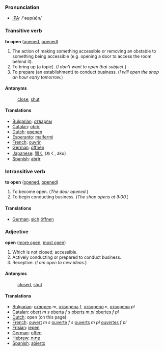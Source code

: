 === Pronunciation ===

*[[w:IPA|IPA]]: /'&#601;&#650;p(&#601;)n/

=== Transitive verb ===

'''to open''' ([[opened]], [[opened]])

# The action of making something accessible or removing an obstable to something being accessible (e.g. opening a door to access the room behind it).
# To bring up (a topic). (''I don't want to open that subject.'')
# To prepare (an establishment) to conduct business.  (''I will open the shop an hour early tomorrow.'')

==== Antonyms ====
:[[close]], [[shut]]

==== Translations ====
*[[Bulgarian]]: [[отварям]]
*[[Catalan]]: [[obrir]]
*[[Dutch]]: [[openen]]
*[[Esperanto]]: [[malfermi]]
*[[French]]: [[ouvrir]]
*[[German]]: [[öffnen]]
*[[Japanese]]: [[開く]] (あく, aku)
*[[Spanish]]: [[abrir]]

=== Intransitive verb ===

'''to open''' ([[opened]], [[opened]])

# To become open.  (''The door opened.'')
# To begin conducting business. (''The shop opens at 9:00.'')

==== Translations ====

*[[German]]: [[sich]] [[öffnen]]

===Adjective===

'''open''' ([[more open]], [[most open]])

#Which is not closed; accessible.
#Actively conducting or prepared to conduct business.
#Receptive.  (''I am open to new ideas.'')

====Antonyms====
:[[closed]], [[shut]]

====Translations====
*[[Bulgarian]]: [[отворен]] ''m'', [[отворена]] ''f'', [[отворено]] ''n'', [[отворени]] ''pl''
*[[Catalan]]: [[obert]] ''m'' ''s'' [[oberta]] ''f'' ''s'' [[oberts]] ''m'' ''pl'' [[obertes]] ''f'' ''pl''
*[[Dutch]]: open (on this page)
*[[French]]: [[ouvert]] ''m'' ''s'' [[ouverte]] ''f'' ''s'' [[ouverts]] ''m'' ''pl'' [[ouvertes]] ''f'' ''pl''
*[[Frisian]]: [[iepen]]
*[[German]]: [[offen]]
*[[Hebrew]]:  [[פתוח]]
*[[Spanish]]: [[abierto]]